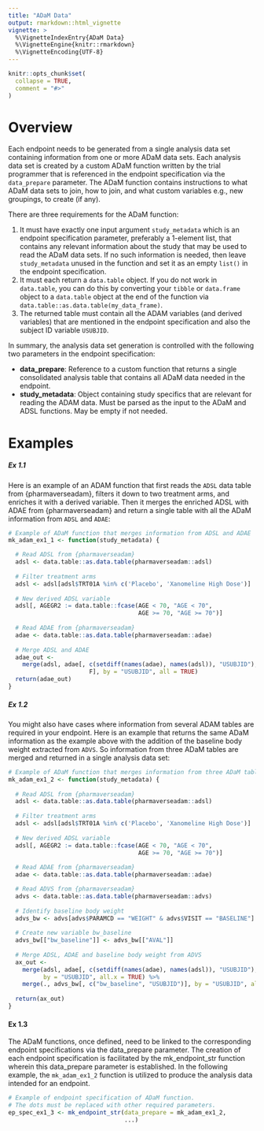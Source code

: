 ```yaml
---
title: "ADaM Data"
output: rmarkdown::html_vignette
vignette: >
  %\VignetteIndexEntry{ADaM Data}
  %\VignetteEngine{knitr::rmarkdown}
  %\VignetteEncoding{UTF-8}
---
```


```r
knitr::opts_chunk$set(
  collapse = TRUE,
  comment = "#>"
)
```

# Overview

Each endpoint needs to be generated from a single analysis data set containing information from one or more ADaM data sets. Each analysis data set is created by a custom ADaM function written by the trial programmer that is referenced in the endpoint specification via the `data_prepare` parameter. The ADaM function contains instructions to what ADaM data sets to join, how to join, and what custom variables e.g., new groupings, to create (if any).

There are three requirements for the ADaM function:

1. It must have exactly one input argument `study_metadata` which is an endpoint specification parameter, preferably a 1-element list, that contains any relevant information about the study that may be used to read the ADaM data sets. If no such information is needed, then leave `study_metadata` unused in the function and set it as an empty `list()` in the endpoint specification.
2. It must each return a `data.table` object. If you do not work in `data.table`, you can do this by converting your `tibble` or `data.frame` object to a `data.table` object at the end of the function via `data.table::as.data.table(my_data_frame)`.
3. The returned table must contain all the ADAM variables (and derived variables) that are mentioned in the endpoint specification and also the subject ID variable `USUBJID`.

In summary, the analysis data set generation is controlled with the following two parameters in the endpoint specification:

* **data_prepare**: Reference to a custom function that returns a single consolidated analysis table that contains all ADaM data needed in the endpoint.
* **study_metadata**: Object containing study specifics that are relevant for reading the ADAM data. Must be parsed as the input to the ADaM and ADSL functions. May be empty if not needed.

# Examples

##### Ex 1.1

Here is an example of an ADAM function that first reads the `ADSL` data table from {pharmaverseadam}, filters it down to two treatment arms, and enriches it with a derived variable. Then it merges the enriched ADSL with ADAE from {pharmaverseadam} and return a single table with all the ADaM information from `ADSL` and `ADAE`:

```r
# Example of ADaM function that merges information from ADSL and ADAE
mk_adam_ex1_1 <- function(study_metadata) {

  # Read ADSL from {pharmaverseadam} 
  adsl <- data.table::as.data.table(pharmaverseadam::adsl)
  
  # Filter treatment arms
  adsl <- adsl[adsl$TRT01A %in% c('Placebo', 'Xanomeline High Dose')]
  
  # New derived ADSL variable 
  adsl[, AGEGR2 := data.table::fcase(AGE < 70, "AGE < 70",
                                     AGE >= 70, "AGE >= 70")]
  
  # Read ADAE from {pharmaverseadam}
  adae <- data.table::as.data.table(pharmaverseadam::adae)
  
  # Merge ADSL and ADAE
  adae_out <-
    merge(adsl, adae[, c(setdiff(names(adae), names(adsl)), "USUBJID"), with =
                       F], by = "USUBJID", all = TRUE)
  return(adae_out)
}
```

##### Ex 1.2

You might also have cases where information from several ADAM tables are required in your endpoint. Here is an example that returns the same ADaM information as the example above with the addition of the baseline body weight extracted from `ADVS`. So information from three ADaM tables are merged and returned in a single analysis data set:

```r
# Example of ADaM function that merges information from three ADaM tables
mk_adam_ex1_2 <- function(study_metadata) {
  
  # Read ADSL from {pharmaverseadam} 
  adsl <- data.table::as.data.table(pharmaverseadam::adsl)
  
  # Filter treatment arms
  adsl <- adsl[adsl$TRT01A %in% c('Placebo', 'Xanomeline High Dose')]
  
  # New derived ADSL variable 
  adsl[, AGEGR2 := data.table::fcase(AGE < 70, "AGE < 70",
                                     AGE >= 70, "AGE >= 70")]
  
  # Read ADAE from {pharmaverseadam}
  adae <- data.table::as.data.table(pharmaverseadam::adae)

  # Read ADVS from {pharmaverseadam}
  advs <- data.table::as.data.table(pharmaverseadam::advs)
  
  # Identify baseline body weight
  advs_bw <- advs[advs$PARAMCD == "WEIGHT" & advs$VISIT == "BASELINE"]
  
  # Create new variable bw_baseline
  advs_bw[["bw_baseline"]] <- advs_bw[["AVAL"]]
  
  # Merge ADSL, ADAE and baseline body weight from ADVS
  ax_out <-
    merge(adsl, adae[, c(setdiff(names(adae), names(adsl)), "USUBJID"), with = F], 
          by = "USUBJID", all.x = TRUE) %>%
    merge(., advs_bw[, c("bw_baseline", "USUBJID")], by = "USUBJID", all.x = TRUE)
  
  return(ax_out)
}
```

#### Ex 1.3

The ADaM functions, once defined, need to be linked to the corresponding endpoint specifications via the data_prepare parameter. The creation of each endpoint specification is facilitated by the mk_endpoint_str function wherein this data_prepare parameter is established. In the following example, the `mk_adam_ex1_2` function is utilized to produce the analysis data intended for an endpoint.
```r
# Example of endpoint specification of ADaM function.
# The dots must be replaced with other required parameters.
ep_spec_ex1_3 <- mk_endpoint_str(data_prepare = mk_adam_ex1_2,
                                 ...)
```

